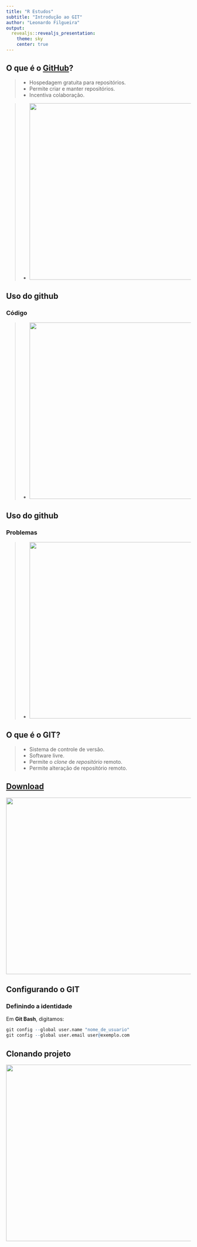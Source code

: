 ```yaml
---
title: "R Estudos"
subtitle: "Introdução ao GIT"
author: "Leonardo Filgueira"
output: 
  revealjs::revealjs_presentation:
    theme: sky 
    center: true
---
```


## O que é o [GitHub](https://github.com/)?  

>- Hospedagem gratuita para repositórios.
>- Permite criar e manter repositórios.
>- Incentiva colaboração.

>- <img src="github.png"  height="480" width="1000">

## Uso do github

### Código

>- <img src="dplyr.png"  height="480" width="1080">

## Uso do github

### Problemas 

>- <img src="issues.png"  height="480" width="1080">


## O que é o GIT?  

>- Sistema de controle de versão.
>- Software livre.
>- Permite o *clone* de  *repositório* remoto.
>- Permite alteração de repositório remoto.

## [Download](https://git-scm.com/downloads)

<img src="git_download.png"  height="480" width="1080">

## Configurando o GIT

### Definindo a identidade

Em **Git Bash**, digitamos:

```r
git config --global user.name "nome_de_usuario"
git config --global user.email user@exemplo.com
```

## Clonando projeto

<img src="clone_git.png"  height="480" width="1080">